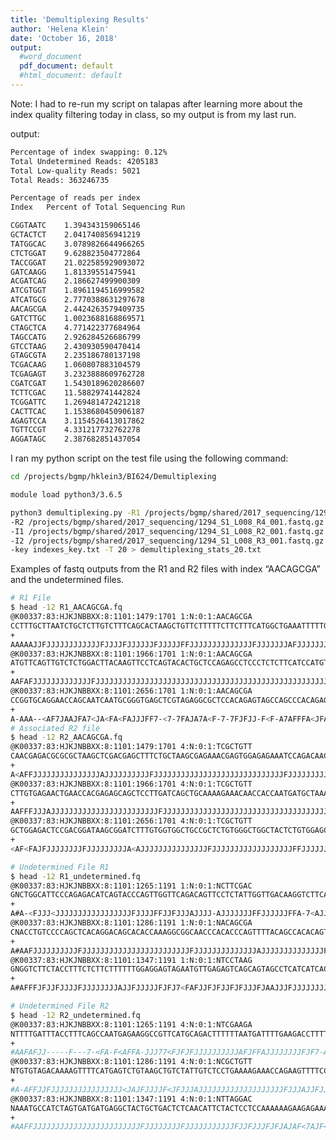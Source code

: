 ```yaml
---
title: 'Demultiplexing Results'
author: 'Helena Klein'
date: 'October 16, 2018'
output:
  #word_document
  pdf_document: default
  #html_document: default
---
```

Note: I had to re-run my script on talapas after learning more about the index quality filtering today in class, so my output is from my last run.

output:

```bash
Percentage of index swapping: 0.12%
Total Undetermined Reads: 4205183
Total Low-quality Reads: 5021
Total Reads: 363246735

Percentage of reads per index
Index	Percent of Total Sequencing Run

CGGTAATC	1.394343159065146
GCTACTCT	2.041740856941219
TATGGCAC	3.0789826644966265
CTCTGGAT	9.628823504772864
TACCGGAT	21.022585929093072
GATCAAGG	1.81339551475941
ACGATCAG	2.186627499900309
ATCGTGGT	1.8961194516999582
ATCATGCG	2.7770388631297678
AACAGCGA	2.4424263579409735
GATCTTGC	1.0023688168869571
CTAGCTCA	4.771422377684964
TAGCCATG	2.926284526686799
GTCCTAAG	2.430930590470414
GTAGCGTA	2.235186780137198
TCGACAAG	1.060807883104579
TCGAGAGT	3.2323888609762728
CGATCGAT	1.5430189620286607
TCTTCGAC	11.58829741442824
TCGGATTC	1.269481472421218
CACTTCAC	1.1538680450906187
AGAGTCCA	3.1154526413017862
TGTTCCGT	4.331217732762278
AGGATAGC	2.387682851437054
```

I ran my python script on the test file using the following command:

```bash

cd /projects/bgmp/hklein3/BI624/Demultiplexing

module load python3/3.6.5

python3 demultiplexing.py -R1 /projects/bgmp/shared/2017_sequencing/1294_S1_L008_R1_001.fastq.gz \
-R2 /projects/bgmp/shared/2017_sequencing/1294_S1_L008_R4_001.fastq.gz \
-I1 /projects/bgmp/shared/2017_sequencing/1294_S1_L008_R2_001.fastq.gz \
-I2 /projects/bgmp/shared/2017_sequencing/1294_S1_L008_R3_001.fastq.gz \
-key indexes_key.txt -T 20 > demultiplexing_stats_20.txt

```

Examples of fastq outputs from the R1 and R2 files with index "AACAGCGA" and the undetermined files.

```bash
# R1 File
$ head -12 R1_AACAGCGA.fq
@K00337:83:HJKJNBBXX:8:1101:1479:1701 1:N:0:1:AACAGCGA
CCTTTGCTTAATCTGCTCTTGTCTTTCAGCACTAAGCTGTTCTTTTTCTTCTTTCATGGCTGAAATTTTTGTTTTCAGTTCTCTAACCTGGCGCTCAATAT
+
AAAAAJJFJJJJJJJJJJJJFJJJJFJJJJJJFJJJJJFFJJJJJJJJJJJJJJFJJJJJJJAFJJJJJJJJJJJJJFF<JJJJJJJJJJJFJJJJJFJJJ
@K00337:83:HJKJNBBXX:8:1101:1966:1701 1:N:0:1:AACAGCGA
ATGTTCAGTTGTCTCTGGACTTACAAGTTCCTCAGTACACTGCTCCAGAGCCTCCCTCTCTTCATCCATGTCCTGACTGGTCTCCTTGCTGGCTTCTGAGC
+
AAFAFJJJJJJJJJJJJJFJJJJJJJJJJJJJJJJJJJJJJJJJJJJJJJJJJJJJJJJJJJJJJJJJJJJJJJJJJJJJJJJJJJJJFJJJJJJJJFJJJ
@K00337:83:HJKJNBBXX:8:1101:2656:1701 1:N:0:1:AACAGCGA
CCGGTGCAGGAACCAGCAATCAATGCGGGTGAGCTCGTAGAGGCGCTCCACAGAGTAGCCAGCCCACAGAGCGGCAGCCACCACAAAGATCCGCTTATCCG
+
A-AAA--<AF7JAAJFA7<JA<FA<FAJJJFF7-<7-7FAJA7A<F-7-7FJFJJ-F<F-A7AFFFA<JFA-<A<777A7AAJ7A-FJ77AAJAAAFAFFF
# Associated R2 file
$ head -12 R2_AACAGCGA.fq
@K00337:83:HJKJNBBXX:8:1101:1479:1701 4:N:0:1:TCGCTGTT
CAACGAGACGCGCGCTAAGCTCGACGAGCTTTCTGCTAAGCGAGAAACGAGTGGAGAGAAATCCAGACAACTAAGGGATGCCCAGCAGGATGCAAGAGACA
+
A<AFFJJJJJJJJJJJJJJJAJJJJJJJJJJFJJJJJJJJJJJJJJJJJJJJJJJJJJJJJFJJJJJJJJJ7JJJJJJJJJJJJJJJJJJFJJJJJJJJJJ
@K00337:83:HJKJNBBXX:8:1101:1966:1701 4:N:0:1:TCGCTGTT
CTTGTGAGAACTGAACCACGAGAGCAGCTCCTTGATCAGCTGCAAAAGAAACAACCACCAATGATGCTAAACAGCTCAGAAGCCAGCAAGGAGACCAGTCA
+
AAFFFJJJAJJJJJJJJJJJJJJJJJJJJJJJJFJJJJJJJJJJJJJJJJJJJJJJJJJJJJJJJJJJJJJJJJJJJJJJJJJJJJJJJJJJJFJJJJFJJ
@K00337:83:HJKJNBBXX:8:1101:2656:1701 4:N:0:1:TCGCTGTT
GCTGGAGACTCCGACGGATAAGCGGATCTTTGTGGTGGCTGCCGCTCTGTGGGCTGGCTACTCTGTGGAGCGCCTCTACGAGCTCACCCGCATTGATTGCT
+
<AF<FAJFJJJJJJJJFJJJJJJJJJA<AJJJJJJJJJJJJJJJFJJJJJJJJJJJJJJJJJJFFJJJJJJJJJJJFJJFJJJJJFJJJ<JJFJFFJJJJF

# Undetermined File R1
$ head -12 R1_undetermined.fq 
@K00337:83:HJKJNBBXX:8:1101:1265:1191 1:N:0:1:NCTTCGAC
GNCTGGCATTCCCAGAGACATCAGTACCCAGTTGGTTCAGACAGTTCCTCTATTGGTTGACAAGGTCTTCATTTCTAGTGATATCAACACGGTGTCTACAA
+
A#A-<FJJJ<JJJJJJJJJJJJJJJJJFJJJJFFJJFJJJAJJJJ-AJJJJJJJFFJJJJJJFFA-7<AJJJFFAJJJJJF<F--JJJJJJF-A-F7JJJJ
@K00337:83:HJKJNBBXX:8:1101:1286:1191 1:N:0:1:NACAGCGA
CNACCTGTCCCCAGCTCACAGGACAGCACACCAAAGGCGGCAACCCACACCCAGTTTTACAGCCACACAGTGCCTTGTTTTACTTGAGGACCCCCCACTCC
+
A#AAFJJJJJJJJJJFJJJJJJJJJJJJJJJJJJJJJJJJFJJJJJJJJJJJJJJAJJJJJJJJJJJJJJFJJJJJFFFFJJJJJJJJJJJJJJJJJJ77F
@K00337:83:HJKJNBBXX:8:1101:1347:1191 1:N:0:1:NTCCTAAG
GNGGTCTTCTACCTTTCTCTTCTTTTTTGGAGGAGTAGAATGTTGAGAGTCAGCAGTAGCCTCATCATCACTAGATGGCATTTCTTCTGAGCAAAACAGGT
+
A#AFFFJFJJFJJJJFJJJJJJJJAJJFJJJJJFJFJ7<FAFJJFJFJJFJFJJJFJAAJJJFJJJJJJJJJJJJJJJAJJJFAJJJJJFFJJJAJJJ<F-

# Undetermined File R2
$ head -12 R2_undetermined.fq 
@K00337:83:HJKJNBBXX:8:1101:1265:1191 4:N:0:1:NTCGAAGA
NTTTTGATTTACCTTTCAGCCAATGAGAAGGCCGTTCATGCAGACTTTTTTAATGATTTTGAAGACCTTTTTGATGATGATGATGTCCAGTGAGGCCTCCC
+
#AAFAFJJ-----F---7-<FA-F<AFFA-JJJ77<FJFJFJJJJJJJJJJAFJFFAJJJJJJJJFJF7-AFFJJ7F7JFJJFJ7FFF--A<A7<-A-7--
@K00337:83:HJKJNBBXX:8:1101:1286:1191 4:N:0:1:NCGCTGTT
NTGTGTAGACAAAAGTTTTCATGAGTCTGTAAGCTGTCTATTGTCTCCTGAAAAGAAACCAGAAGTTTTCCCCTAAATGTGTTTAGAATGCTTATTCTAAT
+
#A-AFFJJFJJJJJJJJJJJJJJJJ<JAJFJJJJF<JFJJJAJJJJJJJJJJJJJJJJJJJFJJJAJJFJJJFJJJF<JJA-JJJ-<AFAF--FF<JAFJF
@K00337:83:HJKJNBBXX:8:1101:1347:1191 4:N:0:1:NTTAGGAC
NAAATGCCATCTAGTGATGATGAGGCTACTGCTGACTCTCAACATTCTACTCCTCCAAAAAAGAAGAGAAAGATTCCAACCCCCAGAACCGATGACCGGCA
+
#AAFFJJJJJJJJJJJJJJJJJJJJJJJJFJJJJJJJJFJJJJJJJJJJJFJJFJJJFJFJAJAF<7AJF<J--7AA7<FJ----7A-F-77-77------
```


